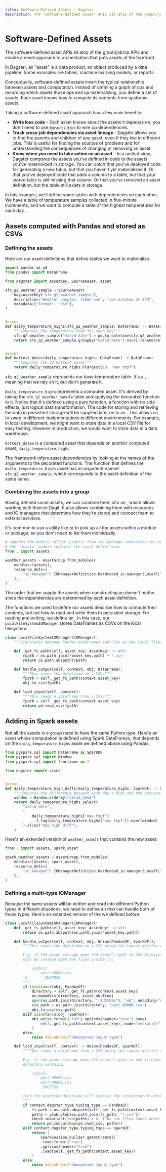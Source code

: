 ```yaml
---
title: Software-Defined Assets | Dagster
description: The "software-defined asset" APIs sit atop of the graph/job/op APIs and enable a novel approach to orchestration that puts assets at the forefront.
---
```


# Software-Defined Assets <Experimental />

<CodeReferenceLink filePath="examples/software_defined_assets" />

The software-defined asset APIs sit atop of the graph/job/op APIs and enable a novel approach to orchestration that puts assets at the forefront.

In Dagster, an "asset" is a data product, an object produced by a data pipeline. Some examples are tables, machine learning models, or reports.

Conceptually, software-defined assets invert the typical relationship between assets and computation. Instead of defining a graph of ops and recording which assets those ops end up materializing, you define a set of assets. Each asset knows how to compute its contents from upstream assets.

Taking a software-defined asset approach has a few main benefits:

- **Write less code** - Each asset knows about the assets it depends on; you don't need to use `@graph` / `@job` to wire up dependencies.
- **Track cross-job dependencies via asset lineage** - Dagster allows you to find the parents and children of any asset, even if they live in different jobs. This is useful for finding the sources of problems and for understanding the consequences of changing or removing an asset.
- **Know when you need to take action on an asset** - In a unified view, Dagster compares the assets you've defined in code to the assets you've materialized in storage. You can catch that you've deployed code for generating a new table, but that you haven't yet materialized it. Or that you've deployed code that adds a column to a table, but that your stored table is still missing that column. Or that you've removed an asset definition, but the table still exists in storage.

In this example, we'll define some tables with dependencies on each other. We have a table of temperature samples collected in five-minute increments, and we want to compute a table of the highest temperatures for each day.

## Assets computed with Pandas and stored as CSVs

### Defining the assets

Here are our asset definitions that define tables we want to materialize.

```python file=../../software_defined_assets/software_defined_assets/assets.py startafter=start_marker endbefore=end_marker
import pandas as pd
from pandas import DataFrame

from dagster import AssetKey, SourceAsset, asset

sfo_q2_weather_sample = SourceAsset(
    key=AssetKey("sfo_q2_weather_sample"),
    description="Weather samples, taken every five minutes at SFO",
    metadata={"format": "csv"},
)


@asset
def daily_temperature_highs(sfo_q2_weather_sample: DataFrame) -> DataFrame:
    """Computes the temperature high for each day"""
    sfo_q2_weather_sample["valid_date"] = pd.to_datetime(sfo_q2_weather_sample["valid"])
    return sfo_q2_weather_sample.groupby("valid_date").max().rename(columns={"tmpf": "max_tmpf"})


@asset
def hottest_dates(daily_temperature_highs: DataFrame) -> DataFrame:
    """Computes the 10 hottest dates"""
    return daily_temperature_highs.nlargest(10, "max_tmpf")
```

`sfo_q2_weather_sample` represents our base temperature table. It's a <PyObject module="dagster" object="SourceAsset" />, meaning that we rely on it, but don't generate it.

`daily_temperature_highs` represents a computed asset. It's derived by taking the `sfo_q2_weather_sample` table and applying the decorated function to it. Notice that it's defined using a pure function, a function with no side effects, just logical data transformation. The code for storing and retrieving the data in persistent storage will be supplied later on in an <PyObject object="IOManager" />. This allows us to swap in different implementations in different environments. For example, in local development, we might want to store data in a local CSV file for easy testing. However in production, we would want to store data in a data warehouse.

`hottest_dates` is a computed asset that depends on another computed asset, `daily_temperature_highs`.

The framework infers asset dependencies by looking at the names of the arguments to the decorated functions. The function that defines the `daily_temperature_highs` asset has an argument named `sfo_q2_weather_sample`, which corresponds to the asset definition of the same name.

### Combining the assets into a group

Having defined some assets, we can combine them into an <PyObject object="AssetGroup" />, which allows working with them in Dagit. It also allows combining them with resources and IO managers that determine how they're stored and connect them to external services.

It's common to use a utility like <PyObject object="AssetGroup" method="from_module" /> or <PyObject object="AssetGroup" method="from_package_name" /> to pick up all the assets within a module or package, so you don't need to list them individually.

```python file=../../software_defined_assets/software_defined_assets/weather_assets_group.py startafter=asset_group_start endbefore=asset_group_end
# imports the module called "assets" from the package containing the current module
# the "assets" module contains the asset definitions
from . import assets

weather_assets = AssetGroup.from_modules(
    modules=[assets],
    resource_defs={
        "io_manager": IOManagerDefinition.hardcoded_io_manager(LocalFileSystemIOManager())
    },
)
```

The order that we supply the assets when constructing an <PyObject object="AssetGroup" /> doesn't matter, since the dependencies are determined by each asset definition.

The functions we used to define our assets describe how to compute their contents, but not how to read and write them to persistent storage. For reading and writing, we define an <PyObject object="IOManager" />. In this case, our `LocalFileSystemIOManager` stores DataFrames as CSVs on the local filesystem:

```python file=../../software_defined_assets/software_defined_assets/weather_assets_group.py startafter=io_manager_start endbefore=io_manager_end
class LocalFileSystemIOManager(IOManager):
    """Translates between Pandas DataFrames and CSVs on the local filesystem."""

    def _get_fs_path(self, asset_key: AssetKey) -> str:
        rpath = os.path.join(*asset_key.path) + ".csv"
        return os.path.abspath(rpath)

    def handle_output(self, context, obj: DataFrame):
        """This saves the dataframe as a CSV."""
        fpath = self._get_fs_path(context.asset_key)
        obj.to_csv(fpath)

    def load_input(self, context):
        """This reads a dataframe from a CSV."""
        fpath = self._get_fs_path(context.asset_key)
        return pd.read_csv(fpath)
```

## Adding in Spark assets

Not all the assets in a group need to have the same Python type. Here's an asset whose computation is defined using Spark DataFrames, that depends on the `daily_temperature_highs` asset we defined above using Pandas.

```python file=../../software_defined_assets/software_defined_assets/spark_asset.py
from pyspark.sql import DataFrame as SparkDF
from pyspark.sql import Window
from pyspark.sql import functions as f

from dagster import asset


@asset
def daily_temperature_high_diffs(daily_temperature_highs: SparkDF) -> SparkDF:
    """Computes the difference between each day's high and the previous day's high"""
    window = Window.orderBy("valid_date")
    return daily_temperature_highs.select(
        "valid_date",
        (
            daily_temperature_highs["max_tmpf"]
            - f.lag(daily_temperature_highs["max_tmpf"]).over(window)
        ).alias("day_high_diff"),
    )
```

Here's an extended version of `weather_assets` that contains the new asset:

```python file=../../software_defined_assets/software_defined_assets/spark_weather_assets_group.py startafter=asset_group_start endbefore=asset_group_end
from . import assets, spark_asset

spark_weather_assets = AssetGroup.from_modules(
    modules=[assets, spark_asset],
    resource_defs={
        "io_manager": IOManagerDefinition.hardcoded_io_manager(LocalFileSystemIOManager())
    },
)
```

### Defining a multi-type IOManager

Because the same assets will be written and read into different Python types in different situations, we need to define an <PyObject object="IOManager" /> that can handle both of those types. Here's an extended version of the <PyObject object="IOManager" /> we defined before:

```python file=../../software_defined_assets/software_defined_assets/spark_weather_assets_group.py startafter=io_manager_start endbefore=io_manager_end
class LocalFileSystemIOManager(IOManager):
    def _get_fs_path(self, asset_key: AssetKey) -> str:
        return os.path.abspath(os.path.join(*asset_key.path))

    def handle_output(self, context, obj: Union[PandasDF, SparkDF]):
        """This saves the dataframe as a CSV using the layout written and expected by Spark/Hadoop.

        E.g. if the given storage maps the asset's path to the filesystem path "/a/b/c", a directory
        will be created with two files inside it:

            /a/b/c/
                part-00000.csv
         2       _SUCCESS
        """
        if isinstance(obj, PandasDF):
            directory = self._get_fs_path(context.asset_key)
            os.makedirs(directory, exist_ok=True)
            open(os.path.join(directory, "_SUCCESS"), "wb", encoding="utf8").close()
            csv_path = os.path.join(directory, "part-00000.csv")
            obj.to_csv(csv_path)
        elif isinstance(obj, SparkDF):
            obj.write.format("csv").options(header="true").save(
                self._get_fs_path(context.asset_key), mode="overwrite"
            )
        else:
            raise ValueError("Unexpected input type")

    def load_input(self, context) -> Union[PandasDF, SparkDF]:
        """This reads a dataframe from a CSV using the layout written and expected by Spark/Hadoop.

        E.g. if the given storage maps the asset's path to the filesystem path "/a/b/c", and that
        directory contains:

            /a/b/c/
                part-00000.csv
                part-00001.csv
                _SUCCESS

        then the produced dataframe will contain the concatenated contents of the two CSV files.
        """
        if context.dagster_type.typing_type == PandasDF:
            fs_path = os.path.abspath(self._get_fs_path(context.asset_key))
            paths = glob.glob(os.path.join(fs_path, "*.csv"))
            check.invariant(len(paths) > 0, f"No csv files found under {fs_path}")
            return pd.concat(map(pd.read_csv, paths))
        elif context.dagster_type.typing_type == SparkDF:
            return (
                SparkSession.builder.getOrCreate()
                .read.format("csv")
                .options(header="true")
                .load(self._get_fs_path(context.asset_key))
            )
        else:
            raise ValueError("Unexpected input type")
```
